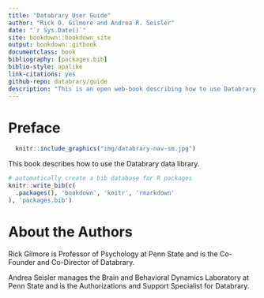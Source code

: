 ```yaml
--- 
title: "Databrary User Guide"
author: "Rick O. Gilmore and Andrea R. Seisler"
date: "`r Sys.Date()`"
site: bookdown::bookdown_site
output: bookdown::gitbook
documentclass: book
bibliography: [packages.bib]
biblio-style: apalike
link-citations: yes
github-repo: databrary/guide
description: "This is an open web-book describing how to use Databrary."
---
```


# Preface {-}

```r
  knitr::include_graphics("img/databrary-nav-sm.jpg")
```

This book describes how to use the Databrary data library.

```r
# automatically create a bib database for R packages
knitr::write_bib(c(
  .packages(), 'bookdown', 'knitr', 'rmarkdown'
), 'packages.bib')
```

# About the Authors {-}

Rick Gilmore is Professor of Psychology at Penn State and is the Co-Founder and Co-Director of Databrary.

Andrea Seisler manages the Brain and Behavioral Dynamics Laboratory at Penn State and is the Authorizations and Support Specialist for Databrary.
